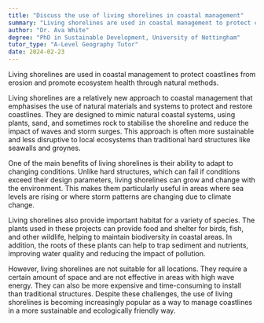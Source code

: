 ```yaml
---
title: "Discuss the use of living shorelines in coastal management"
summary: "Living shorelines are used in coastal management to protect coastlines from erosion and promote ecosystem health through natural methods."
author: "Dr. Ava White"
degree: "PhD in Sustainable Development, University of Nottingham"
tutor_type: "A-Level Geography Tutor"
date: 2024-02-23
---
```


Living shorelines are used in coastal management to protect coastlines from erosion and promote ecosystem health through natural methods.

Living shorelines are a relatively new approach to coastal management that emphasises the use of natural materials and systems to protect and restore coastlines. They are designed to mimic natural coastal systems, using plants, sand, and sometimes rock to stabilise the shoreline and reduce the impact of waves and storm surges. This approach is often more sustainable and less disruptive to local ecosystems than traditional hard structures like seawalls and groynes.

One of the main benefits of living shorelines is their ability to adapt to changing conditions. Unlike hard structures, which can fail if conditions exceed their design parameters, living shorelines can grow and change with the environment. This makes them particularly useful in areas where sea levels are rising or where storm patterns are changing due to climate change.

Living shorelines also provide important habitat for a variety of species. The plants used in these projects can provide food and shelter for birds, fish, and other wildlife, helping to maintain biodiversity in coastal areas. In addition, the roots of these plants can help to trap sediment and nutrients, improving water quality and reducing the impact of pollution.

However, living shorelines are not suitable for all locations. They require a certain amount of space and are not effective in areas with high wave energy. They can also be more expensive and time-consuming to install than traditional structures. Despite these challenges, the use of living shorelines is becoming increasingly popular as a way to manage coastlines in a more sustainable and ecologically friendly way.
    
